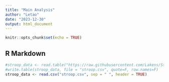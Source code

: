 ```yaml
---
title: "Main Analysis"
author: "Letao"
date: "2023-12-30"
output: html_document
---
```


```r
knitr::opts_chunk$set(echo = TRUE)
```

## R Markdown
```r
#stroop_data <- read.table("https://raw.githubusercontent.com/Lakens/Stroop/master/stroop.txt", sep = "\t", header = TRUE)  
#write.table(stroop_data, file = "stroop.csv", quote=F, row.names=F)
stroop_data <- read.csv("stroop.csv", sep = " ", header = TRUE)
```

